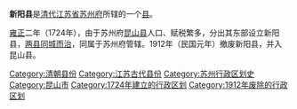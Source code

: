 '''新阳县'''是[[清代|清代]][[江苏省|江苏省]][[苏州府|苏州府]]所辖的一个[[县|县]]。

[[雍正|雍正]]二年（1724年），由于苏州府[[昆山县_(南梁)|昆山县]]人口、赋税繁多，分出其东部设立新阳县，[[两县同城而治|两县同城而治]]，同属于苏州府管辖。1912年（民国元年）撤废新阳县，并入昆山县。

{{清朝行政区划小作品}}
{{DEFAULTSORT:X}}
[[Category:清朝县份|Category:清朝县份]]
[[Category:江苏古代县份|Category:江苏古代县份]]
[[Category:苏州行政区划史|Category:苏州行政区划史]]
[[Category:昆山市|Category:昆山市]]
[[Category:1724年建立的行政区划|Category:1724年建立的行政区划]]
[[Category:1912年废除的行政区划|Category:1912年废除的行政区划]]